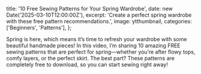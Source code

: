 
  title: '10 Free Sewing Patterns for Your Spring Wardrobe',
  date: new Date('2025-03-10T12:00:00Z'),
  excerpt:
    'Create a perfect spring wardrobe with these free pattern recommendations.',
  image: ytthumbnail,
  categories: ['Beginners', 'Patterns'],
};

Spring is here, which means it’s time to refresh your wardrobe with some beautiful handmade pieces! In this video, I’m sharing 10 amazing FREE sewing patterns that are perfect for spring—whether you’re after flowy tops, comfy layers, or the perfect skirt. The best part? These patterns are completely free to download, so you can start sewing right away!

<YouTubeVideo
  videoId="IXbovWsdgaY"
  title="10 FREE Sewing Patterns for the Perfect Spring Wardrobe! 🌸✨ | Joanna Florence Makes"
  className="hover:shadow-2xl transition-shadow duration-300"
/>
